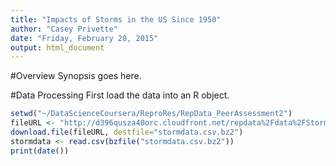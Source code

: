```yaml
---
title: "Impacts of Storms in the US Since 1950"
author: "Casey Privette"
date: "Friday, February 20, 2015"
output: html_document
---
```


#Overview
Synopsis goes here.

#Data Processing
First load the data into an R object.
```r
setwd("~/DataScienceCoursera/ReproRes/RepData_PeerAssessment2")
fileURL <- "http://d396qusza40orc.cloudfront.net/repdata%2Fdata%2FStormData.csv.bz2"
download.file(fileURL, destfile="stormdata.csv.bz2")
stormdata <- read.csv(bzfile("stormdata.csv.bz2"))
print(date())
```